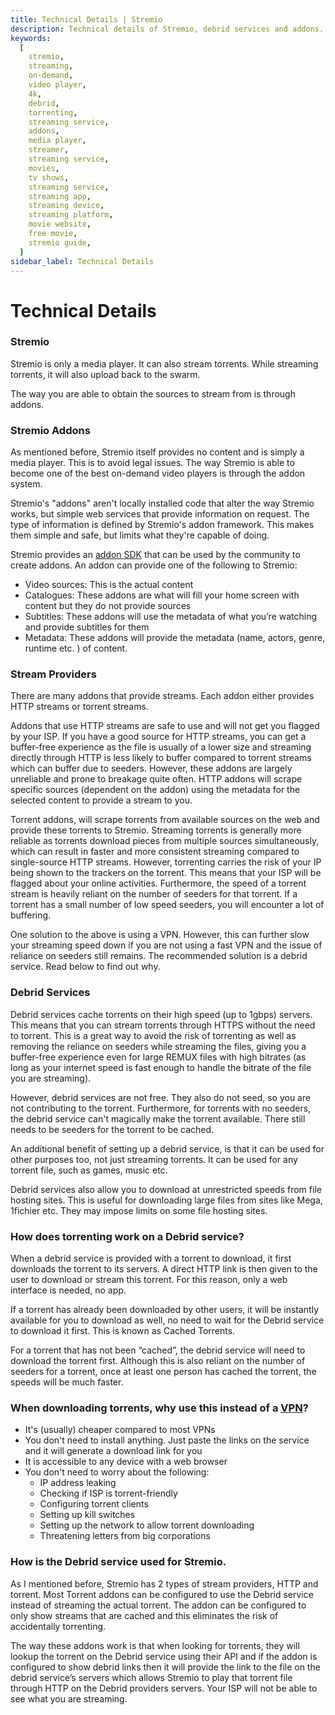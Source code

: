 ```yaml
---
title: Technical Details | Stremio
description: Technical details of Stremio, debrid services and addons.
keywords:
  [
    stremio,
    streaming,
    on-demand,
    video player,
    4k,
    debrid,
    torrenting,
    streaming service,
    addons,
    media player,
    streamer,
    streaming service,
    movies,
    tv shows,
    streaming service,
    streaming app,
    streaming device,
    streaming platform,
    movie website,
    free movie,
    stremio guide,
  ]
sidebar_label: Technical Details
---
```


# Technical Details

### Stremio

Stremio is only a media player. It can also stream torrents.
While streaming torrents, it will also upload back to the swarm.

The way you are able to obtain the sources to stream from is through addons.

### Stremio Addons

As mentioned before, Stremio itself provides no content and is simply a media player. 
This is to avoid legal issues. 
The way Stremio is able to become one of the best on-demand video players is through the addon system.

Stremio's "addons" aren't locally installed code that alter the way Stremio works, but simple web services that provide information on request. 
The type of information is defined by Stremio's addon framework. 
This makes them simple and safe, but limits what they're capable of doing.

Stremio provides an [addon SDK](https://github.com/Stremio/stremio-addon-sdk) that can be used by the community to create addons. 
An addon can provide one of the following to Stremio:

- Video sources: This is the actual content
- Catalogues: These addons are what will fill your home screen with content but they do not provide sources
- Subtitles: These addons will use the metadata of what you’re watching and provide subtitles for them
- Metadata: These addons will provide the metadata (name, actors, genre, runtime etc. ) of content.

### Stream Providers

There are many addons that provide streams. Each addon either provides HTTP streams or torrent streams.

Addons that use HTTP streams are safe to use and will not get you flagged by your ISP. 
If you have a good source for HTTP streams, you can get a buffer-free experience as the file is usually of a lower size and streaming directly through HTTP is less likely to buffer compared to torrent streams which can buffer due to seeders.
However, these addons are largely unreliable and prone to breakage quite often. 
HTTP addons will scrape specific sources (dependent on the addon) using the metadata for the selected content to provide a stream to you.

Torrent addons, will scrape torrents from available sources on the web and provide these torrents to Stremio. 
Streaming torrents is generally more reliable as torrents download pieces from multiple sources simultaneously, which can result in faster and more consistent streaming compared to single-source HTTP streams. 
However, torrenting carries the risk of your IP being shown to the trackers on the torrent. 
This means that your ISP will be flagged about your online activities. Furthermore, the speed of a torrent stream is heavily reliant on the number of seeders for that torrent. If a torrent has a small number of low speed seeders, you will encounter a lot of buffering.

One solution to the above is using a VPN.
However, this can further slow your streaming speed down if you are not using a fast VPN and the issue of reliance on seeders still remains. 
The recommended solution is a debrid service. Read below to find out why.

### Debrid Services

Debrid services cache torrents on their high speed (up to 1gbps) servers.
This means that you can stream torrents through HTTPS without the need to torrent.
This is a great way to avoid the risk of torrenting as well as removing the reliance on seeders while streaming the files, giving you a buffer-free experience even for large REMUX files with high bitrates (as long as your internet speed is fast enough to handle the bitrate of the file you are streaming).

However, debrid services are not free. 
They also do not seed, so you are not contributing to the torrent.
Furthermore, for torrents with no seeders, the debrid service can't magically make the torrent available.
There still needs to be seeders for the torrent to be cached.

An additional benefit of setting up a debrid service, is that it can be used for other purposes too, not just streaming torrents. 
It can be used for any torrent file, such as games, music etc.

Debrid services also allow you to download at unrestricted speeds from file hosting sites. 
This is useful for downloading large files from sites like Mega, 1fichier etc.
They may impose limits on some file hosting sites.

### How does torrenting work on a Debrid service?

When a debrid service is provided with a torrent to download, it first downloads the torrent to its servers.
A direct HTTP link is then given to the user to download or stream this torrent.
For this reason, only a web interface is needed, no app.

If a torrent has already been downloaded by other users, it will be instantly available for you to download as well, no need to wait for the Debrid service to download it first.
This is known as Cached Torrents.

For a torrent that has not been “cached”, the debrid service will need to download the torrent first.
Although this is also reliant on the number of seeders for a torrent, once at least one person has cached the torrent, the speeds will be much faster.

### When downloading torrents, why use this instead of a [VPN](https://en.wikipedia.org/wiki/Virtual_private_network)?

- It's (usually) cheaper compared to most VPNs
- You don't need to install anything. Just paste the links on the service and it will generate a download link for you
- It is accessible to any device with a web browser
- You don't need to worry about the following:
    - IP address leaking
    - Checking if ISP is torrent-friendly
    - Configuring torrent clients
    - Setting up kill switches
    - Setting up the network to allow torrent downloading
    - Threatening letters from big corporations

### How is the Debrid service used for Stremio.

As I mentioned before, Stremio has 2 types of stream providers, HTTP and torrent. Most Torrent addons can be configured to use the Debrid service instead of streaming the actual torrent. The addon can be configured to only show streams that are cached and this eliminates the risk of accidentally torrenting.

The way these addons work is that when looking for torrents, they will lookup the torrent on the Debrid service using their API and if the addon is configured to show debrid links then it will provide the link to the file on the debrid service’s servers which allows Stremio to play that torrent file through HTTP on the Debrid providers servers. Your ISP will not be able to see what you are streaming.
